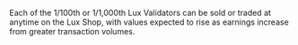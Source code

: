 Each of the 1/100th or 1/1,000th Lux Validators can be sold or 
traded at anytime on the Lux Shop, with values expected to 
rise as earnings increase from greater transaction volumes. 